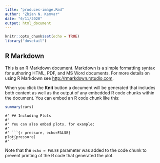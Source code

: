 ```yaml
---
title: "produces-image.Rmd"
author: "Zhian N. Kamvar"
date: "6/11/2020"
output: html_document
---
```


```r
knitr::opts_chunk$set(echo = TRUE)
library("dovetail")
```

## R Markdown

This is an R Markdown document. Markdown is a simple formatting syntax for authoring HTML, PDF, and MS Word documents. For more details on using R Markdown see <http://rmarkdown.rstudio.com>.

When you click the **Knit** button a document will be generated that includes both content as well as the output of any embedded R code chunks within the document. You can embed an R code chunk like this:

```r
summary(cars)
```

```callout
#' ## Including Plots
#' 
#' You can also embed plots, for example:
#'
#' ```{r pressure, echo=FALSE}
plot(pressure)
#' ```
```


Note that the `echo = FALSE` parameter was added to the code chunk to prevent printing of the R code that generated the plot.

